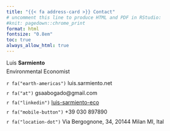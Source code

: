 ```yaml
---
title: "{{< fa address-card >}} Contact"
# uncomment this line to produce HTML and PDF in RStudio:
#knit: pagedown::chrome_print
format: html
fontsize: "0.8em"
toc: true
always_allow_html: true
---
```



<p style="margin-bottom:-0.2cm;">Luis **Sarmiento**</p>
<p style="margin-bottom:0.15cm;">Environmental Economist</p>

<p style="margin-bottom:-0.15cm;">`r fa("earth-americas")` luis.sarmiento.net</p>

<p style="margin-bottom:-0.15cm;">`r fa("at")` gsaabogado\@gmail.com</p>

<p style="margin-bottom:-0.15cm;">`r fa("linkedin")` [luis-sarmiento-eco](https://www.linkedin.com/in/luis-sarmiento-eco)</p>

<p style="margin-bottom:-0.15cm;">`r fa("mobile-button")` +39 030 897890</p>

<p style="margin-bottom:0.5cm;">`r fa("location-dot")` Via Bergognone, 34, 20144 Milan MI, Ital</p>